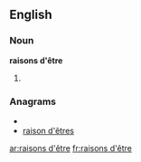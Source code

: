 ==English==

===Noun===
'''raisons d'être'''
# {{plural of|raison d'être}}

===Anagrams===
* {{alphagram|adeeinorrsst}}
* [[raison d'êtres#English|raison d'êtres]]

[[ar:raisons d'être]]
[[fr:raisons d'être]]